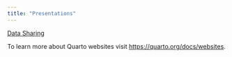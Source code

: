 ```yaml
---
title: "Presentations"
---
```


[Data Sharing](DataSharing.qmd)

To learn more about Quarto websites visit <https://quarto.org/docs/websites>.
